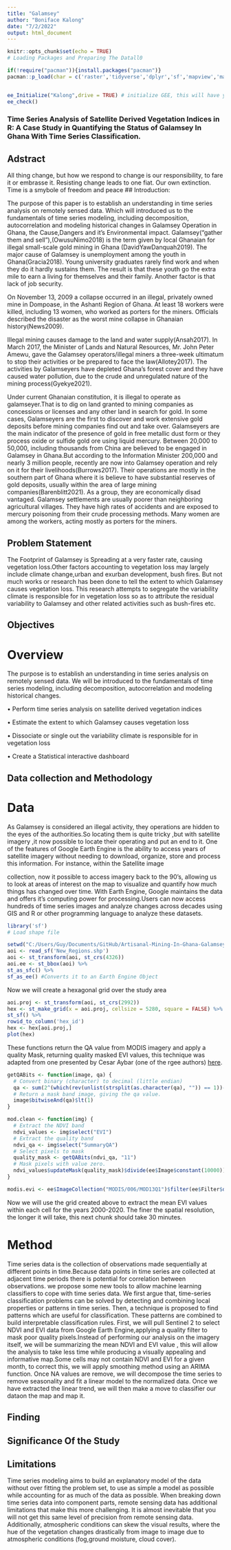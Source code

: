 ```yaml
---
title: "Galamsey"
author: "Boniface Kalong"
date: "7/2/2022"
output: html_document
---
```


```r
knitr::opts_chunk$set(echo = TRUE)
# Loading Packages and Preparing The Datall0

if(!require("pacman")){install.packages("pacman")}
pacman::p_load(char = c('raster','tidyverse','dplyr','sf','mapview','mapeddit','caret','forcats','reticulate', 'rgee', 'remotes', 'magrittr', 'tigris', 'tibble', 'stars', 'stars', 'st', 'lubridate', 'imputeTS', 'leaflet', 'classInt', 'RColorBrewer', 'ggplot2', 'googledrive', 'geojsonio', 'ggpubr','cartogram'), install = T, update = F, character.only = T)


ee_Initialize("Kalong",drive = TRUE) # initialize GEE, this will have you log in to Google Drive
ee_check() 
```

### Time Series Analysis of Satellite Derived Vegetation Indices in R: A Case Study in Quantifying the Status of Galamsey In Ghana With Time Series Classification.

## Adstract
All thing change, but how we respond to change is our responsibility, to  fare it or embrasse it. Resisting change leads to one fiat. Our own extinction. Time is a smybole of freedom and peace
## Introduction:

The purpose of this paper is to establish an understanding in time series analysis on remotely sensed data. Which will introduced us to the fundamentals of time series modeling, including decomposition, autocorrelation and modeling historical changes in Galamsey Operation in Ghana, the Cause,Dangers and it’s Environmental impact.
Galamsey("gather them and sell"),(OwusuNimo2018) is the term given by local Ghanaian for illegal small-scale gold mining in Ghana (DavidYawDanquah2019). The major cause of Galamsey is unemployment among the youth in Ghana(Gracia2018). Young university graduates rarely find work and when they do it hardly sustains them. The result is that these youth go the extra mile to earn a living for themselves and their family.
Another factor is that lack of job security.

On November 13, 2009 a collapse occurred in an illegal, privately owned mine in Dompoase, in the Ashanti Region of Ghana. At least 18 workers were killed, including 13 women, who worked as porters for the miners. Officials described the disaster as the worst mine collapse in Ghanaian history(News2009).

Illegal mining causes damage to the land and water supply(Ansah2017). In March 2017, the Minister of Lands and Natural Resources, Mr. John Peter Amewu, gave the Galamsey operators/illegal miners a three-week ultimatum to stop their activities or be prepared to face the law(Allotey2017). The activities by Galamseyers have depleted Ghana’s forest cover and they have caused water pollution, due to the crude and unregulated nature of the mining process(Gyekye2021).

Under current Ghanaian constitution, it is illegal to operate as galamseyer.That is to dig on land granted to mining companies as concessions or licenses and any other land in search for gold. In some cases, Galamseyers are the first to discover and work extensive gold deposits before mining companies find out and take over. Galamseyers are the main indicator of the presence of gold in free metallic dust form or they process
oxide or sulfide gold ore using liquid mercury.
Between 20,000 to 50,000, including thousands from China are believed to be engaged in Galamsey in Ghana.But according to the Information Minister 200,000 and nearly 3 million people, recently are now into Galamsey operation and rely on it for their livelihoods(Burrows2017). Their operations are mostly in the southern part of Ghana where it is believe to have substantial reserves of gold deposits, usually within the area
of large mining companies(Barenblitt2021). As a group, they are economically disad vantaged. Galamsey settlements are usually poorer than neighboring agricultural villages. They have high rates of accidents and are exposed to mercury poisoning from their crude processing methods. Many women are among the workers, acting mostly as porters for the miners.

## Problem Statement
The Footprint of Galamsey is Spreading at a very faster rate, causing vegetation loss.Other factors accounting to vegetation loss may largely include climate change,urban and exurban development, bush fires. But not much works or research has been done to tell the extent to which Galamsey causes vegetation loss. This research attempts to segregate the variability climate is responsible for in vegetation loss so as to attribute the residual variability to Galamsey and other related activities such as bush-fires etc.

## Objectives
# Overview
The purpose is to establish an understanding in time series analysis on remotely sensed data. We will be introduced to the fundamentals of time series modeling, including decomposition, autocorrelation and modeling historical changes.

• Perform time series analysis on satellite derived vegetation indices

• Estimate the extent to which Galamsey causes vegetation loss

• Dissociate or single out the variability climate is responsible for in vegetation loss

• Create a Statistical interactive dashboard

## Data collection and Methodology
# Data
As Galamsey is considered an illegal activity, they operations are hidden to the eyes of the authorities.So locating them is quite tricky ,but with satellite imagery ,it now possible to locate their operating and put an end to it. One of the features of Google Earth Engine is the ability to access years of satellite imagery without needing to download,
organize, store and process this information. For instance, within the Satellite image


collection, now it possible to access imagery back to the 90’s, allowing us to look at areas of interest on the map to visualize and quantify how much things has changed over time. With Earth Engine, Google maintains the data and offers it’s computing power for processing.Users can now access hundreds of time series images and analyze changes across decades using GIS and R or other programming language to analyze these datasets.
```r
library('sf')
# Load shape file

setwd("C:/Users/Guy/Documents/GitHub/Artisanal-Mining-In-Ghana-Galamsey/Ghana/New Regions")
aoi <- read_sf('New_Regions.shp')
aoi <- st_transform(aoi, st_crs(4326))
aoi.ee <- st_bbox(aoi) %>% 
st_as_sfc() %>% 
sf_as_ee() #Converts it to an Earth Engine Object
```
Now we will create a hexagonal grid over the study area

```r
aoi.proj <- st_transform(aoi, st_crs(2992))
hex <- st_make_grid(x = aoi.proj, cellsize = 5280, square = FALSE) %>%
st_sf() %>%
rowid_to_column('hex_id')
hex <- hex[aoi.proj,]
plot(hex)
```
These functions return the QA value from MODIS imagery and apply a quality Mask, returning quality masked EVI values, this technique was adapted from one presented by Cesar Aybar (one of the rgee authors) [here](https://csaybar.github.io/blog/2020/06/15/rgee_02_io/).

```r
getQABits <- function(image, qa) {
  # Convert binary (character) to decimal (little endian)
  qa <- sum(2^(which(rev(unlist(strsplit(as.character(qa), "")) == 1))-1))
  # Return a mask band image, giving the qa value.
  image$bitwiseAnd(qa)$lt(1)
}

mod.clean <- function(img) {
  # Extract the NDVI band
  ndvi_values <- img$select("EVI")
  # Extract the quality band
  ndvi_qa <- img$select("SummaryQA")
  # Select pixels to mask
  quality_mask <- getQABits(ndvi_qa, "11")
  # Mask pixels with value zero.
  ndvi_values$updateMask(quality_mask)$divide(ee$Image$constant(10000)) #0.0001 is the MODIS Scale Factor
}

modis.evi <- ee$ImageCollection("MODIS/006/MOD13Q1")$filter(ee$Filter$date('2001-01-01','2019-12-31'))$map(mod.clean)
```
Now we will use the grid created above to extract the mean EVI values within each cell for the years 2000-2020. The finer the spatial resolution, the longer it will take, this next chunk should take 30 minutes.

# Method
Time series data is the collection of observations made sequentially at different points in time.Because data points in time series are collected at adjacent time periods there is potential for correlation between observations. we propose some new tools to allow machine learning classifiers to cope with time series data. We first argue that, time-series classification problems can be solved by detecting and combining local properties or patterns in time series. Then, a technique is proposed to find patterns which are useful for classification. These patterns are combined to build interpretable classification rules.
First, we will pull Sentinel 2 to select NDVI and EVI data from Google Earth Engine,applying a quality filter to mask poor quality pixels.Instead of performing our analysis on the imagery itself, we will be summarizing the mean NDVI and EVI value , this will allow the analysis to take less time while producing a visually appealing and informative map.Some cells may not contain NDVI and EVI for a given month, to correct this, we will apply smoothing method using an ARIMA function.
Once NA values are remove, we will decompose the time series to remove seasonality and fit a linear model to the normalized data.
Once we have extracted the linear trend, we will then make a move to classifier our dataon the map and map it.

## Finding
## Significance Of the Study
## Limitations
Time series modeling aims to build an explanatory model of the data without over fitting the problem set, to use as simple a model as possible while accounting for as much of the data as possible. When breaking down time series data into component parts, remote sensing data has additional limitations that make this more challenging. It is almost inevitable that you will not get this same level of precision from remote sensing data. Additionally, atmospheric conditions can skew the visual results, where the hue of the vegetation changes drastically from image to image due to atmospheric conditions (fog,ground moisture, cloud cover).











